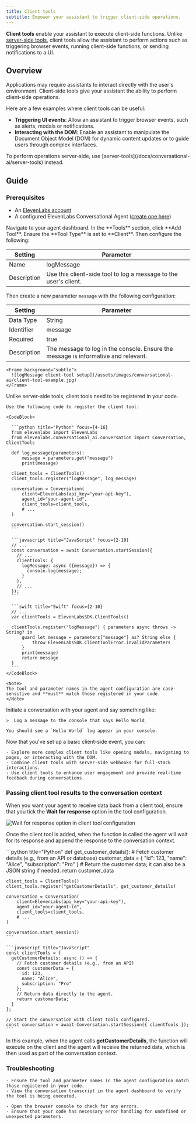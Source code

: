 ```yaml
---
title: Client tools
subtitle: Empower your assistant to trigger client-side operations.
---
```


**Client tools** enable your assistant to execute client-side functions. Unlike [server-side tools](/docs/conversational-ai/customization/tools), client tools allow the assistant to perform actions such as triggering browser events, running client-side functions, or sending notifications to a UI.

## Overview

Applications may require assistants to interact directly with the user's environment. Client-side tools give your assistant the ability to perform client-side operations.

Here are a few examples where client tools can be useful:

- **Triggering UI events**: Allow an assistant to trigger browser events, such as alerts, modals or notifications.
- **Interacting with the DOM**: Enable an assistant to manipulate the Document Object Model (DOM) for dynamic content updates or to guide users through complex interfaces.

<Info>
  To perform operations server-side, use [server-tools](/docs/conversational-ai/server-tools)
  instead.
</Info>

## Guide

### Prerequisites

- An [ElevenLabs account](https://elevenlabs.io)
- A configured ElevenLabs Conversational Agent ([create one here](https://elevenlabs.io/app/conversational-ai))

<Steps>
  <Step title="Create a new client-side tool">
    Navigate to your agent dashboard. In the **Tools** section, click **Add Tool**. Ensure the **Tool Type** is set to **Client**. Then configure the following:

| Setting     | Parameter                                                        |
| ----------- | ---------------------------------------------------------------- |
| Name        | logMessage                                                       |
| Description | Use this client-side tool to log a message to the user's client. |

Then create a new parameter `message` with the following configuration:

| Setting     | Parameter                                                                          |
| ----------- | ---------------------------------------------------------------------------------- |
| Data Type   | String                                                                             |
| Identifier  | message                                                                            |
| Required    | true                                                                               |
| Description | The message to log in the console. Ensure the message is informative and relevant. |

    <Frame background="subtle">
      ![logMessage client-tool setup](/assets/images/conversational-ai/client-tool-example.jpg)
    </Frame>

  </Step>

  <Step title="Register the client tool in your code">
    Unlike server-side tools, client tools need to be registered in your code.

    Use the following code to register the client tool:

    <CodeBlock>

      ```python title="Python" focus={4-16}
      from elevenlabs import ElevenLabs
      from elevenlabs.conversational_ai.conversation import Conversation, ClientTools

      def log_message(parameters):
          message = parameters.get("message")
          print(message)

      client_tools = ClientTools()
      client_tools.register("logMessage", log_message)

      conversation = Conversation(
          client=ElevenLabs(api_key="your-api-key"),
          agent_id="your-agent-id",
          client_tools=client_tools,
          # ...
      )

      conversation.start_session()
      ```

      ```javascript title="JavaScript" focus={2-10}
      // ...
      const conversation = await Conversation.startSession({
        // ...
        clientTools: {
          logMessage: async ({message}) => {
            console.log(message);
          }
        },
        // ...
      });
      ```

      ```swift title="Swift" focus={2-10}
      // ...
      var clientTools = ElevenLabsSDK.ClientTools()

      clientTools.register("logMessage") { parameters async throws -> String? in
          guard let message = parameters["message"] as? String else {
              throw ElevenLabsSDK.ClientToolError.invalidParameters
          }
          print(message)
          return message
      }
      ```
    </CodeBlock>

    <Note>
    The tool and parameter names in the agent configuration are case-sensitive and **must** match those registered in your code.
    </Note>

  </Step>

  <Step title="Testing">
    Initiate a conversation with your agent and say something like:

    > _Log a message to the console that says Hello World_

    You should see a `Hello World` log appear in your console.

  </Step>

  <Step title="Next steps">
    Now that you've set up a basic client-side event, you can:

    - Explore more complex client tools like opening modals, navigating to pages, or interacting with the DOM.
    - Combine client tools with server-side webhooks for full-stack interactions.
    - Use client tools to enhance user engagement and provide real-time feedback during conversations.

  </Step>
</Steps>

### Passing client tool results to the conversation context

When you want your agent to receive data back from a client tool, ensure that you tick the **Wait for response** option in the tool configuration.

<Frame background="subtle">
  <img
    src="/assets/images/conversational-ai/wait-until-tool-result.png"
    alt="Wait for response option in client tool configuration"
  />
</Frame>

Once the client tool is added, when the function is called the agent will wait for its response and append the response to the conversation context.

<CodeBlock>
    ```python title="Python"
    def get_customer_details():
        # Fetch customer details (e.g., from an API or database)
        customer_data = {
            "id": 123,
            "name": "Alice",
            "subscription": "Pro"
        }
        # Return the customer data; it can also be a JSON string if needed.
        return customer_data

    client_tools = ClientTools()
    client_tools.register("getCustomerDetails", get_customer_details)

    conversation = Conversation(
        client=ElevenLabs(api_key="your-api-key"),
        agent_id="your-agent-id",
        client_tools=client_tools,
        # ...
    )

    conversation.start_session()
    ```

    ```javascript title="JavaScript"
    const clientTools = {
      getCustomerDetails: async () => {
        // Fetch customer details (e.g., from an API)
        const customerData = {
          id: 123,
          name: "Alice",
          subscription: "Pro"
        };
        // Return data directly to the agent.
        return customerData;
      }
    };

    // Start the conversation with client tools configured.
    const conversation = await Conversation.startSession({ clientTools });
    ```

</CodeBlock>

In this example, when the agent calls **getCustomerDetails**, the function will execute on the client and the agent will receive the returned data, which is then used as part of the conversation context.

### Troubleshooting

<AccordionGroup>
  <Accordion title="Tools not being triggered">
  
    - Ensure the tool and parameter names in the agent configuration match those registered in your code.
    - View the conversation transcript in the agent dashboard to verify the tool is being executed.

  </Accordion>
  <Accordion title="Console errors">

    - Open the browser console to check for any errors.
    - Ensure that your code has necessary error handling for undefined or unexpected parameters.

  </Accordion>
</AccordionGroup>

<Markdown src="/snippets/conversational-ai-tool-best-practices.mdx" />
